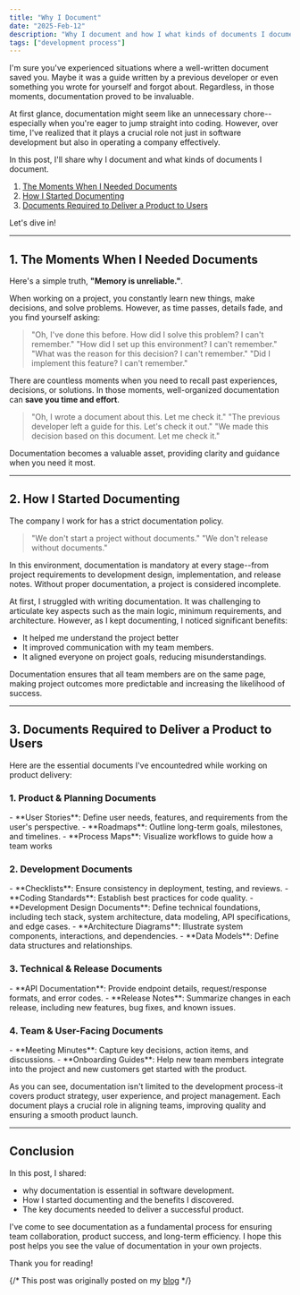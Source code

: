```yaml
---
title: "Why I Document"
date: "2025-Feb-12"
description: "Why I document and how I what kinds of documents I document."
tags: ["development process"]
---
```

I'm sure you've experienced situations where a well-written document saved you.
Maybe it was a guide written by a previous developer or even something you wrote for yourself and forgot about.
Regardless, in those moments, documentation proved to be invaluable.

At first glance, documentation might seem like an unnecessary chore--especially when you're eager to jump straight into coding.
However, over time, I've realized that it plays a crucial role not just in software development but also in operating a company effectively.

In this post, I'll share why I document and what kinds of documents I document.

1. [The Moments When I Needed Documents](#1)
2. [How I Started Documenting](#2)
3. [Documents Required to Deliver a Product to Users](#3)

Let's dive in!

---

<h2 id="1">1. The Moments When I Needed Documents</h2>

Here's a simple truth, **"Memory is unreliable."**.

When working on a project, you constantly learn new things, make decisions, and solve problems.
However, as time passes, details fade, and you find yourself asking:
>"Oh, I've done this before. How did I solve this problem? I can't remember."
>"How did I set up this environment? I can't remember."
>"What was the reason for this decision? I can't remember."
>"Did I implement this feature? I can't remember."

There are countless moments when you need to recall past experiences, decisions, or solutions.
In those moments, well-organized documentation can **save you time and effort**.
>"Oh, I wrote a document about this. Let me check it."
>"The previous developer left a guide for this. Let's check it out."
>"We made this decision based on this document. Let me check it."

Documentation becomes a valuable asset, providing clarity and guidance when you need it most.

---

<h2 id="2">2. How I Started Documenting</h2>

The company I work for has a strict documentation policy.
>"We don't start a project without documents." 
>"We don't release without documents."

In this environment, documentation is mandatory at every stage--from project requirements to development design, implementation, and release notes.
Without proper documentation, a project is considered incomplete.

At first, I struggled with writing documentation. It was challenging to articulate key aspects such as the main logic, minimum requirements, and architecture.
However, as I kept documenting, I noticed significant benefits:
- It helped me understand the project better
- It improved communication with my team members.
- It aligned everyone on project goals, reducing misunderstandings.

Documentation ensures that all team members are on the same page, making project outcomes more predictable and increasing the likelihood of success.

---

<h2 id="3">3. Documents Required to Deliver a Product to Users</h2>

Here are the essential documents I've encountedred while working on product delivery:

<h3>1. Product & Planning Documents</h3>
- **User Stories**: Define user needs, features, and requirements from the user's perspective.
- **Roadmaps**: Outline long-term goals, milestones, and timelines.
- **Process Maps**: Visualize workflows to guide how a team works

<h3>2. Development Documents</h3>
- **Checklists**: Ensure consistency in deployment, testing, and reviews.
- **Coding Standards**: Establish best practices for code quality.
- **Development Design Documents**: Define technical foundations, including tech stack, system architecture, data modeling, API specifications, and edge cases.
- **Architecture Diagrams**: Illustrate system components, interactions, and dependencies.
- **Data Models**: Define data structures and relationships.

<h3>3. Technical & Release Documents</h3>
- **API Documentation**: Provide endpoint details, request/response formats, and error codes.
- **Release Notes**: Summarize changes in each release, including new features, bug fixes, and known issues.

<h3>4. Team & User-Facing Documents</h3>
- **Meeting Minutes**: Capture key decisions, action items, and discussions.
- **Onboarding Guides**: Help new team members integrate into the project and new customers get started with the product.

As you can see, documentation isn't limited to the development process-it covers product strategy, user experience, and project management.
Each document plays a crucial role in aligning teams, improving quality and ensuring a smooth product launch.

---

## Conclusion

In this post, I shared:
- why documentation is essential in software development.
- How I started documenting and the benefits I discovered.
- The key documents needed to deliver a successful product.

I've come to see documentation as a fundamental process for ensuring team collaboration, product success, and long-term efficiency.
I hope this post helps you see the value of documentation in your own projects.

Thank you for reading!

{/* This post was originally posted on my [blog](https://koblin.blog) */}
